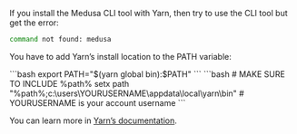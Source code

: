 
If you install the Medusa CLI tool with Yarn, then try to use the CLI tool but get the error:

```bash noReport
command not found: medusa
```

You have to add Yarn’s install location to the PATH variable:

<Tabs groupId="operating-systems" isCodeTabs={true}>
  <TabItem value="unix" label="MacOS / Linux" default>
    ```bash
    export PATH="$(yarn global bin):$PATH"
    ```
  </TabItem>
  <TabItem value="windows" label="Windows">
    ```bash
    # MAKE SURE TO INCLUDE %path%
    setx path "%path%;c:\users\YOURUSERNAME\appdata\local\yarn\bin"
    # YOURUSERNAME is your account username
    ```
  </TabItem>
</Tabs>

You can learn more in [Yarn’s documentation](https://classic.yarnpkg.com/en/docs/cli/global#adding-the-install-location-to-your-path).